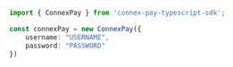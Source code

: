 ```typescript index.ts
import { ConnexPay } from 'connex-pay-typescript-sdk';

const connexPay = new ConnexPay({
    username: "USERNAME",
    password: "PASSWORD"
})
```